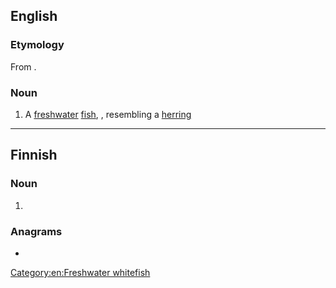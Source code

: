 ==English==

===Etymology===
From {{etyl|ga|en}} {{m|ga|pollán}}.

===Noun===
{{en-noun}}

# A [[freshwater]] [[fish]], {{taxlink|Coregonus pollan|species|noshow=1}}, resembling a [[herring]]

[[Category:en:Freshwater whitefish]]

----

==Finnish==

===Noun===
{{head|fi|noun form}}

# {{fi-form of|polla|case=genitive|pl=singular}}

===Anagrams===
* {{anagrams|fi|a=allnop|pallon}}